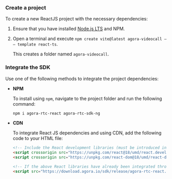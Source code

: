 
<PlatformWrapper platform="react-js">

### Create a project

To create a new ReactJS project with the necessary dependencies:

1. Ensure that you have installed [Node.js LTS](https://nodejs.org/en) and NPM.

1. Open a terminal and execute `npm create vite@latest agora-videocall — — template react-ts`.

    This creates a folder named `agora-videocall`.

### Integrate the SDK

Use one of the following methods to integrate the project dependencies:

* **NPM**

    To install <Vpd k="SDK" /> using `npm`, navigate to the project folder and run the following command:

    ```bash
    npm i agora-rtc-react agora-rtc-sdk-ng
    ```
  
* **CDN**

    To integrate React JS dependencies and <Vpd k="SDK" /> using CDN, add the following code to your HTML file:

    ```html
    <!-- Include the React development libraries (must be introduced in this order) -->
    <script crossorigin src="https://unpkg.com/react@18/umd/react.development.js"></script>
    <script crossorigin src="https://unpkg.com/react-dom@18/umd/react-dom.development.js"></script>

    <!-- If the above React libraries have already been integrated through npm, skip them and include only the Agora RTC React SDK -->
    <script src="https://download.agora.io/sdk/release/agora-rtc-react.2.1.0.js"></script>
    ```



</PlatformWrapper>